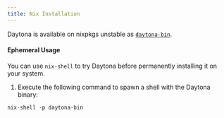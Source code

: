 ```yaml
---
title: Nix Installation
---
```


Daytona is available on nixpkgs unstable as [`daytona-bin`](https://search.nixos.org/packages?channel=unstable&show=daytona-bin).

#### Ephemeral Usage

You can use `nix-shell` to try Daytona before permanently installing it on your system.

1. Execute the following command to spawn a shell with the Daytona binary:

```shell
nix-shell -p daytona-bin
```
